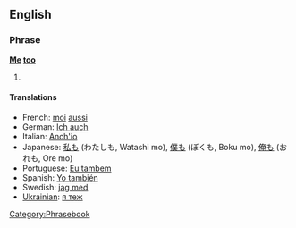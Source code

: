 ==English==
===Phrase===
'''[[Me]] [[too]]'''

# {{stub}}

====Translations====
*French: [[moi]] [[aussi]]
*German: [[Ich auch]]
*Italian: [[Anch'io]]
*Japanese: [[私も]] (わたしも, Watashi mo), [[僕も]] (ぼくも, Boku mo), [[俺も]] (おれも, Ore mo)
*Portuguese: [[Eu tambem]]
*Spanish: [[Yo también]]
*Swedish: [[jag med]]
*[[Ukrainian]]: [[я теж]]

[[Category:Phrasebook]]
